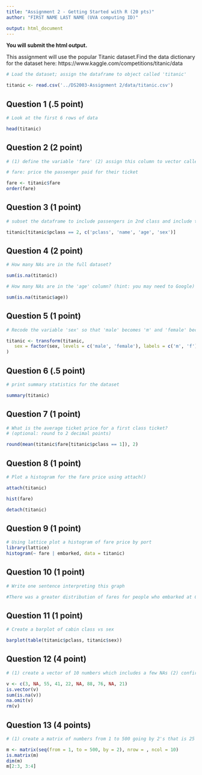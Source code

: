 ```yaml
---
title: "Assignment 2 - Getting Started with R (20 pts)"
author: "FIRST NAME LAST NAME (UVA computing ID)"

output: html_document
---
```


**You will submit the html output.**

This assignment will use the popular Titanic dataset.Find the data dictionary for the dataset here: https://www.kaggle.com/competitions/titanic/data

```r
# Load the dataset; assign the dataframe to object called 'titanic'

titanic <- read.csv('../DS2003-Assignment 2/data/titanic.csv')

```

## Question 1 (.5 point)
```r
# Look at the first 6 rows of data

head(titanic)

```

## Question 2 (2 point)
```r
# (1) define the variable 'fare' (2) assign this column to vector called 'fare'& sort values from smallest to largest

# fare: price the passenger paid for their ticket

fare <- titanic$fare
order(fare)

```

## Question 3 (1 point)
```r
# subset the dataframe to include passengers in 2nd class and include the columns for name, age, and sex

titanic[titanic$pclass == 2, c('pclass', 'name', 'age', 'sex')]

```

## Question 4 (2 point)
```r
# How many NAs are in the full dataset? 

sum(is.na(titanic))

# How many NAs are in the 'age' column? (hint: you may need to Google)

sum(is.na(titanic$age))

```

## Question 5 (1 point)
```r
# Recode the variable 'sex' so that 'male' becomes 'm' and 'female' becomes 'f'

titanic <- transform(titanic, 
   sex = factor(sex, levels = c('male', 'female'), labels = c('m', 'f'))
)

```

## Question 6 (.5 point)
```r
# print summary statistics for the dataset

summary(titanic)

```

## Question 7 (1 point)
```r
# What is the average ticket price for a first class ticket?
# (optional: round to 2 decimal points)

round(mean(titanic$fare[titanic$pclass == 1]), 2)

```

## Question 8 (1 point)
```r
# Plot a histogram for the fare price using attach()

attach(titanic)

hist(fare)

detach(titanic)

```

## Question 9 (1 point)
```r
# Using lattice plot a histogram of fare price by port
library(lattice)
histogram(~ fare | embarked, data = titanic)
```


## Question 10 (1 point)
```r
# Write one sentence interpreting this graph

#There was a greater distribution of fares for people who embarked at Cherbourg compared to Southampton and Queenstown. 

```

## Question 11 (1 point)
```r
# Create a barplot of cabin class vs sex

barplot(table(titanic$pclass, titanic$sex))

```

## Question 12 (4 point)
```r
# (1) create a vector of 10 numbers which includes a few NAs (2) confirm it is a vector (3) sum the missing values (4) remove the missing values from your vector and then remove your vector object from the workspace

v <- c(3, NA, 55, 41, 22, NA, 88, 76, NA, 21)
is.vector(v)
sum(is.na(v))
na.omit(v)
rm(v)

```

## Question 13 (4 points)
```r
# (1) create a matrix of numbers from 1 to 500 going by 2's that is 25 rows by 10 columns (2) confirm it is a matrix (3) get the dimensions of the matrix (4) subset rows 10-15 and columns 3-6 (5)

m <- matrix(seq(from = 1, to = 500, by = 2), nrow = , ncol = 10)
is.matrix(m)
dim(m)
m[2:3, 3:4]
 

```







